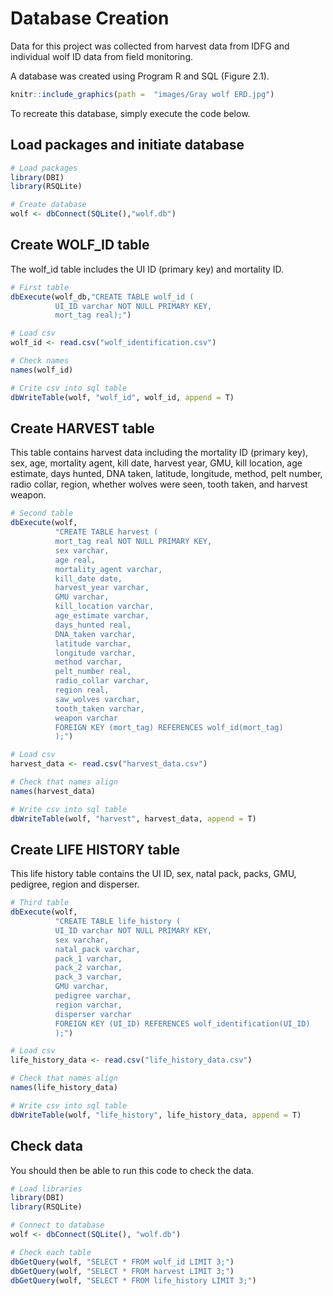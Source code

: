 # Database Creation

Data for this project was collected from harvest data from IDFG and individual wolf ID data from field monitoring. 

A database was created using Program R and SQL (Figure 2.1).

```r
knitr::include_graphics(path =  "images/Gray wolf ERD.jpg")
```

To recreate this database, simply execute the code below.

## Load packages and initiate database

```r
# Load packages
library(DBI)
library(RSQLite)

# Create database
wolf <- dbConnect(SQLite(),"wolf.db")
```

## Create WOLF_ID table

The wolf_id table includes the UI ID (primary key) and mortality ID.

```r
# First table
dbExecute(wolf_db,"CREATE TABLE wolf_id (
          UI_ID varchar NOT NULL PRIMARY KEY,
          mort_tag real);")

# Load csv 
wolf_id <- read.csv("wolf_identification.csv")

# Check names
names(wolf_id)

# Crite csv into sql table
dbWriteTable(wolf, "wolf_id", wolf_id, append = T)
```

## Create HARVEST table

This table contains harvest data including the mortality ID (primary key), sex, age, mortality agent, kill date, harvest year, GMU, kill location, age estimate, days hunted, DNA taken, latitude, longitude, method, pelt number, radio collar, region, whether wolves were seen, tooth taken, and harvest weapon. 

```r
# Second table
dbExecute(wolf,
          "CREATE TABLE harvest (
          mort_tag real NOT NULL PRIMARY KEY,
          sex varchar,
          age real,
          mortality_agent varchar,
          kill_date date,
          harvest_year varchar,
          GMU varchar,
          kill_location varchar,
          age_estimate varchar,
          days_hunted real,
          DNA_taken varchar,
          latitude varchar,
          longitude varchar,
          method varchar,
          pelt_number real,
          radio_collar varchar,
          region real,
          saw_wolves varchar,
          tooth_taken varchar,
          weapon varchar
          FOREIGN KEY (mort_tag) REFERENCES wolf_id(mort_tag)
          );")

# Load csv 
harvest_data <- read.csv("harvest_data.csv")

# Check that names align
names(harvest_data)

# Write csv into sql table
dbWriteTable(wolf, "harvest", harvest_data, append = T)
```

## Create LIFE HISTORY table

This life history table contains the UI ID, sex, natal pack, packs, GMU, pedigree, region and disperser. 

```r
# Third table
dbExecute(wolf,
          "CREATE TABLE life_history (
          UI_ID varchar NOT NULL PRIMARY KEY,
          sex varchar,
          natal_pack varchar,
          pack_1 varchar,
          pack_2 varchar,
          pack_3 varchar,
          GMU varchar,
          pedigree varchar,
          region varchar,
          disperser varchar
          FOREIGN KEY (UI_ID) REFERENCES wolf_identification(UI_ID)
          );")

# Load csv 
life_history_data <- read.csv("life_history_data.csv")

# Check that names align
names(life_history_data)

# Write csv into sql table
dbWriteTable(wolf, "life_history", life_history_data, append = T)
```


## Check data

You should then be able to run this code to check the data. 

```r
# Load libraries
library(DBI)
library(RSQLite)

# Connect to database
wolf <- dbConnect(SQLite(), "wolf.db")

# Check each table 
dbGetQuery(wolf, "SELECT * FROM wolf_id LIMIT 3;")
dbGetQuery(wolf, "SELECT * FROM harvest LIMIT 3;")
dbGetQuery(wolf, "SELECT * FROM life_history LIMIT 3;")
```

